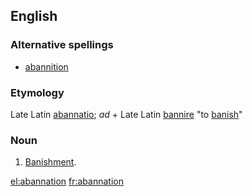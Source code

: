 ==English==

===Alternative spellings===
* [[abannition]]

===Etymology===
Late Latin [[abannatio]]; ''ad'' + Late Latin [[bannire]] "to [[banish]]"

===Noun===
{{en-noun}}

# {{context|obsolete|legal}} [[banishment|Banishment]].

[[el:abannation]]
[[fr:abannation]]